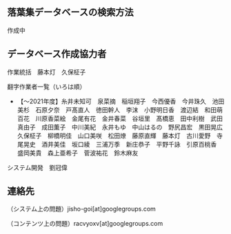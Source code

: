 
<GeneralManual />

<div className="divider" />

## 落葉集データベースの検索方法

作成中

<div className="divider" />

<CcLicense />

<div className="divider" />

## データベース作成協力者

作業統括　藤本灯　久保柾子

翻字作業者一覧（いろは順）

* 【～2021年度】糸井未知可　泉菜摘　稲垣翔子　今西優香　今井珠久　池田美杉　石原夕奈　戸髙直人　徳田幹人　李沫　小野明日香　渡辺結　和田萌百花　川原香菜絵　金尾有花　金井春菜　谷垣里　髙橋恵　田中利樹　武田真由子　成田薫子　中川美紀　永井もゆ　中山はるの　野尻昌宏　黒田晃広　久保柾子　柳橋明佳　山口美咲　松田燎　藤原直輝　藤本灯　古川愛野　寺尾晃史　酒井美佳　坂口綾　三浦万季　新庄恭子　平野千詠　引原百桃香　盛岡美貴　森上亜希子　菅波祐花　鈴木麻友

システム開発　劉冠偉

<div className="divider" />

## 連絡先

（システム上の問題）jisho-goi[at]googlegroups.com

（コンテンツ上の問題）racvyoxv[at]googlegroups.com
